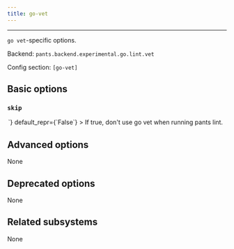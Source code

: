 ```yaml
---
title: go-vet
---
```



---

`go vet`-specific options.

Backend: <span className="color--primary">`pants.backend.experimental.go.lint.vet`</span>

Config section: <span className="color--primary">`[go-vet]`</span>

<span className={styles.options}>

## Basic options

### `skip`

<Option
  cli_repr={`--[no-]go-vet-skip`}
  env_repr='PANTS_GO_VET_SKIP'
  toml_repr={`[go-vet]
skip = <bool>`}
  default_repr={`False`}
>

If true, don&#x27;t use `go vet` when running `pants lint`.

</Option>

## Advanced options

None

## Deprecated options

None

## Related subsystems

None

</span>
